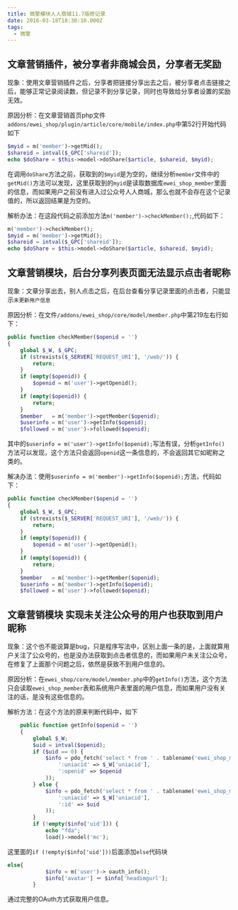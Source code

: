 ```yaml
---
title: 微擎模块人人商城11.7版修记录
date: 2016-03-18T18:30:10.000Z
tags:
  - 微擎
---
```


## 文章营销插件，被分享者非商城会员，分享者无奖励

现象：使用文章营销插件之后，分享者把链接分享出去之后，被分享者点击链接之后，能够正常记录阅读数，但记录不到分享记录，同时也导致给分享者设置的奖励无效。

原因分析：在文章营销首页php文件`addons/ewei_shop/plugin/article/core/mobile/index.php`中第52行开始代码如下

```php
$myid = m('member')->getMid();
$shareid = intval($_GPC['shareid']);
echo $doShare = $this->model->doShare($article, $shareid, $myid);
```

在调用`doShare`方法之前，获取到的`$myid`是为空的，继续分析`member`文件中的`getMid()`方法可以发现，这里获取到的`myid`是读取数据库`ewei_shop_member`里面的信息，而如果用户之前没有进入过公众号人人商城，那么也就不会存在这个记录值的，所以返回结果是为空的。

解析办法：在这段代码之前添加方法`m('member')->checkMember();`,代码如下：

```php
m('member')->checkMember();
$myid = m('member')->getMid();
$shareid = intval($_GPC['shareid']);
echo $doShare = $this->model->doShare($article, $shareid, $myid);
```

## 文章营销模块，后台分享列表页面无法显示点击者昵称

现象：文章分享出去，别人点击之后，在后台查看分享记录里面的点击者，只能显示`未更新用户信息`

原因分析：在文件`/addons/ewei_shop/core/model/member.php`中第219左右行如下：

```php
public function checkMember($openid = '')
{
    global $_W, $_GPC;
    if (strexists($_SERVER['REQUEST_URI'], '/web/')) {
        return;
    }
    if (empty($openid)) {
        $openid = m('user')->getOpenid();
    }
    if (empty($openid)) {
        return;
    }
    $member   = m('member')->getMember($openid);
    $userinfo = m('user')->getInfo($openid);
    $followed = m('user')->followed($openid);

```

其中的`$userinfo = m('user')->getInfo($openid);`写法有误，分析`getInfo()`方法可以发现，这个方法只会返回`openid`这一条信息的，不会返回其它如昵称之类的。

解决办法：使用`$userinfo = m('member')->getInfo($openid);`方法，代码如下：

```php
public function checkMember($openid = '')
{
    global $_W, $_GPC;
    if (strexists($_SERVER['REQUEST_URI'], '/web/')) {
        return;
    }
    if (empty($openid)) {
        $openid = m('user')->getOpenid();
    }
    if (empty($openid)) {
        return;
    }
    $member   = m('member')->getMember($openid);
    $userinfo = m('member')->getInfo($openid);
    $followed = m('user')->followed($openid);
```

## 文章营销模块 实现未关注公众号的用户也获取到用户昵称

现象：这个也不能说算是bug，只是程序写法中，区别上面一条的是，上面就算用户关注了公众号的，也是没办法获取到点击者信息的，而如果用户未关注公众号，在修复了上面那个问题之后，依然是获致不到用户信息的。

原因分析：在`ewei_shop/core/model/member.php`中的`getInfo()`方法，这个方法只会读取`ewei_shop_member`表和系统用户表里面的用户信息，而如果用户没有关注的话，是没有这些信息的。

解析方法：在这个方法的原来判断代码中，如下

```php
    public function getInfo($openid = '')
    {
        global $_W;
        $uid = intval($openid);
        if ($uid == 0) {
            $info = pdo_fetch('select * from ' . tablename('ewei_shop_member') . ' where openid=:openid and uniacid=:uniacid limit 1', array(
                ':uniacid' => $_W['uniacid'],
                ':openid' => $openid
            ));
        } else {
            $info = pdo_fetch('select * from ' . tablename('ewei_shop_member') . ' where id=:id  and uniacid=:uniacid limit 1', array(
                ':uniacid' => $_W['uniacid'],
                ':id' => $uid
            ));
        }
        if (!empty($info['uid'])) {
            echo "fda";
            load()->model('mc');
```
这里面的`if (!empty($info['uid']))`后面添加`else`代码块

```php
else{
            $info = m('user')-> oauth_info();
            $info['avatar'] ＝ $info['headimgurl'];
        }
```
通过完整的OAuth方式获取用户信息。
